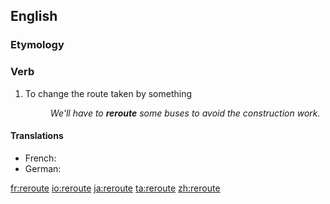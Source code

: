 ==English==

===Etymology===
{{prefix|re|route}}

===Verb===
{{en-verb|rerout|ing}}

# To change the route taken by something
#: ''We'll have to '''reroute''' some buses to avoid the construction work.''

====Translations====
{{trans-top|to change the route taken by something}}
* French: {{t+|fr|recircuiter}}
* German: {{t|de|umleiten}}
{{trans-mid}}
{{trans-bottom}}

[[fr:reroute]]
[[io:reroute]]
[[ja:reroute]]
[[ta:reroute]]
[[zh:reroute]]